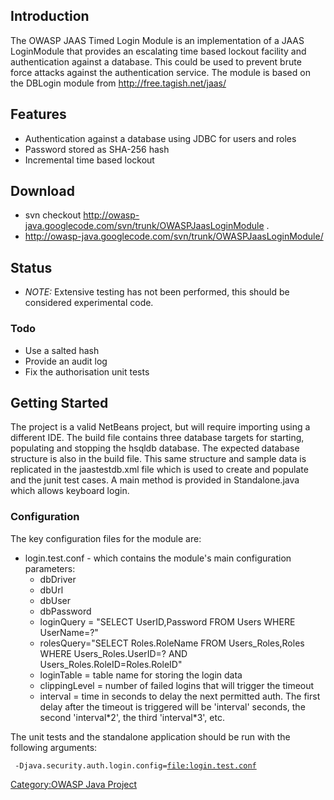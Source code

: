 ==Introduction==
The OWASP JAAS Timed Login Module is an implementation of a JAAS LoginModule that provides an escalating time based lockout facility and authentication against a database.  This could be used to prevent brute force attacks against the authentication service.
The module is based on the DBLogin module from http://free.tagish.net/jaas/

==Features==
* Authentication against a database using JDBC for users and roles
* Password stored as SHA-256 hash
* Incremental time based lockout

==Download==
* svn checkout http://owasp-java.googlecode.com/svn/trunk/OWASPJaasLoginModule .
* http://owasp-java.googlecode.com/svn/trunk/OWASPJaasLoginModule/

==Status==
* ''NOTE:'' Extensive testing has not been performed, this should be considered experimental code.

===Todo===
* Use a salted hash
* Provide an audit log
* Fix the authorisation unit tests

==Getting Started==
The project is a valid NetBeans project, but will require importing using a different IDE.  The build file contains three database targets for starting, populating and stopping the hsqldb database.  The expected database structure is also in the build file.  This same structure and sample data is replicated in the jaastestdb.xml file which is used to create and populate and the junit test cases.
A main method is provided in Standalone.java which allows keyboard login.

===Configuration===
The key configuration files for the module are:
* login.test.conf - which contains the module's main configuration parameters:
** dbDriver
** dbUrl
** dbUser
** dbPassword
** loginQuery = "SELECT UserID,Password FROM Users WHERE UserName=?"
** rolesQuery="SELECT Roles.RoleName FROM Users_Roles,Roles WHERE Users_Roles.UserID=? AND Users_Roles.RoleID=Roles.RoleID"
** loginTable = table name for storing the login data
** clippingLevel = number of failed logins that will trigger the timeout
** interval = time in seconds to delay the next permitted auth.  The first delay after the timeout is triggered will be 'interval' seconds, the second 'interval*2', the third 'interval*3', etc.
The unit tests and the standalone application should be run with the following arguments:
  -Djava.security.auth.login.config=file:login.test.conf

[[Category:OWASP Java Project]]
  
